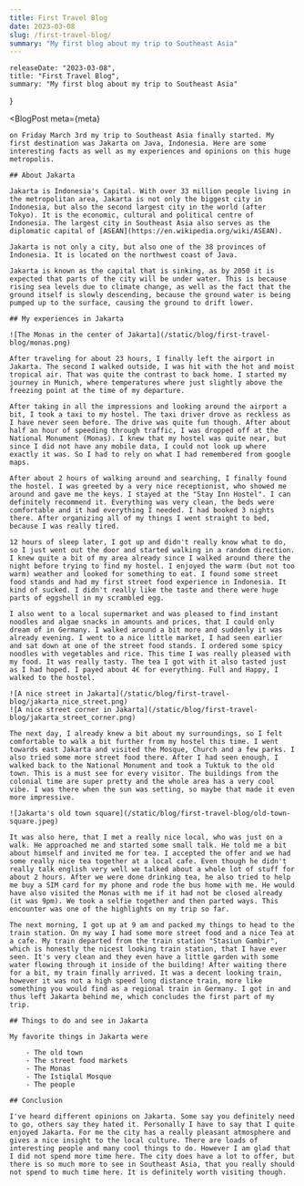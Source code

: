 ```yaml
---
title: First Travel Blog
date: 2023-03-08
slug: /first-travel-blog/
summary: "My first blog about my trip to Southeast Asia"
---
```



    releaseDate: "2023-03-08",
    title: "First Travel Blog",
    summary: "My first blog about my trip to Southeast Asia"
}

<BlogPost 
    meta={meta}
>

    on Friday March 3rd my trip to Southeast Asia finally started. My first destination was Jakarta on Java, Indonesia. Here are some interesting facts as well as my experiences and opinions on this huge metropolis.

    ## About Jakarta

    Jakarta is Indonesia's Capital. With over 33 million people living in the metropolitan area, Jakarta is not only the biggest city in Indonesia, but also the second largest city in the world (after Tokyo). It is the economic, cultural and political centre of Indonesia. The largest city in Southeast Asia also serves as the diplomatic capital of [ASEAN](https://en.wikipedia.org/wiki/ASEAN).

    Jakarta is not only a city, but also one of the 38 provinces of Indonesia. It is located on the northwest coast of Java.

    Jakarta is known as the capital that is sinking, as by 2050 it is expected that parts of the city will be under water. This is because rising sea levels due to climate change, as well as the fact that the ground itself is slowly descending, because the ground water is being pumped up to the surface, causing the ground to drift lower.

    ## My experiences in Jakarta
    
    ![The Monas in the center of Jakarta](/static/blog/first-travel-blog/monas.png)

    After traveling for about 23 hours, I finally left the airport in Jakarta. The second I walked outside, I was hit with the hot and moist tropical air. That was quite the contrast to back home. I started my journey in Munich, where temperatures where just slightly above the freezing point at the time of my departure.

    After taking in all the impressions and looking around the airport a bit, I took a taxi to my hostel. The taxi driver drove as reckless as I have never seen before. The drive was quite fun though. After about half an hour of speeding through traffic, I was dropped off at the National Monument (Monas). I knew that my hostel was quite near, but since I did not have any mobile data, I could not look up where exactly it was. So I had to rely on what I had remembered from google maps.

    After about 2 hours of walking around and searching, I finally found the hostel. I was greeted by a very nice receptionist, who showed me around and gave me the keys. I stayed at the "Stay Inn Hostel". I can definitely recommend it. Everything was very clean, the beds were comfortable and it had everything I needed. I had booked 3 nights there. After organizing all of my things I went straight to bed, because I was really tired.

    12 hours of sleep later, I got up and didn't really know what to do, so I just went out the door and started walking in a random direction. I knew quite a bit of my area already since I walked around there the night before trying to find my hostel. I enjoyed the warm (but not too warm) weather and looked for something to eat. I found some street food stands and had my first street food experience in Indonesia. It kind of sucked. I didn't really like the taste and there were huge parts of eggshell in my scrambled egg.

    I also went to a local supermarket and was pleased to find instant noodles and algae snacks in amounts and prices, that I could only dream of in Germany. I walked around a bit more and suddenly it was already evening. I went to a nice little market, I had seen earlier and sat down at one of the street food stands. I ordered some spicy noodles with vegetables and rice. This time I was really pleased with my food. It was really tasty. The tea I got with it also tasted just as I had hoped. I payed about 4€ for everything. Full and Happy, I walked to the hostel.

    ![A nice street in Jakarta](/static/blog/first-travel-blog/jakarta_nice_street.png)
    ![A nice street corner in Jakarta](/static/blog/first-travel-blog/jakarta_street_corner.png)

    The next day, I already knew a bit about my surroundings, so I felt comfortable to walk a bit further from my hostel this time. I went towards east Jakarta and visited the Mosque, Church and a few parks. I also tried some more street food there. After I had seen enough, I walked back to the National Monument and took a Tuktuk to the old town. This is a must see for every visitor. The buildings from the colonial time are super pretty and the whole area has a very cool vibe. I was there when the sun was setting, so maybe that made it even more impressive.
    
    ![Jakarta's old town square](/static/blog/first-travel-blog/old-town-square.jpeg)

    It was also here, that I met a really nice local, who was just on a walk. He approached me and started some small talk. He told me a bit about himself and invited me for tea. I accepted the offer and we had some really nice tea together at a local cafe. Even though he didn't really talk english very well we talked about a whole lot of stuff for about 2 hours. After we were done drinking tea, he also tried to help me buy a SIM card for my phone and rode the bus home with me. He would have also visited the Monas with me if it had not be closed already (it was 9pm). We took a selfie together and then parted ways. This encounter was one of the highlights on my trip so far.

    The next morning, I got up at 9 am and packed my things to head to the train station. On my way I had some more street food and a nice Tea at a cafe. My train departed from the train station "Stasiun Gambir", which is honestly the nicest looking train station, that I have ever seen. It's very clean and they even have a little garden with some water flowing through it inside of the building! After waiting there for a bit, my train finally arrived. It was a decent looking train, however it was not a high speed long distance train, more like something you would find as a regional train in Germany. I got in and thus left Jakarta behind me, which concludes the first part of my trip.

    ## Things to do and see in Jakarta

    My favorite things in Jakarta were

        - The old town
        - The street food markets
        - The Monas
        - The Istiqlal Mosque
        - The people

    ## Conclusion

    I've heard different opinions on Jakarta. Some say you definitely need to go, others say they hated it. Personally I have to say that I quite enjoyed Jakarta. For me the city has a really pleasant atmosphere and gives a nice insight to the local culture. There are loads of interesting people and many cool things to do. However I am glad that I did not spend more time here. The city does have a lot to offer, but there is so much more to see in Southeast Asia, that you really should not spend to much time here. It is definitely worth visiting though.

</BlogPost>
